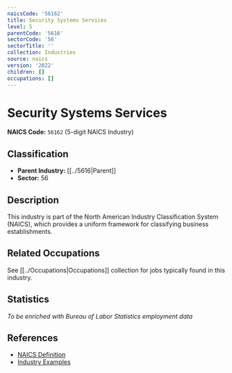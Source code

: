 ```yaml
---
naicsCode: '56162'
title: Security Systems Services
level: 5
parentCode: '5616'
sectorCode: '56'
sectorTitle: ''
collection: Industries
source: naics
version: '2022'
children: []
occupations: []
---
```

# Security Systems Services

**NAICS Code:** `56162` (5-digit NAICS Industry)

## Classification

- **Parent Industry:** [[../5616|Parent]]
- **Sector:** 56

## Description

This industry is part of the North American Industry Classification System (NAICS), which provides a uniform framework for classifying business establishments.

## Related Occupations

See [[../Occupations|Occupations]] collection for jobs typically found in this industry.

## Statistics

*To be enriched with Bureau of Labor Statistics employment data*

## References

- [NAICS Definition](https://www.census.gov/naics/)
- [Industry Examples](https://www.census.gov/naics/2022NAICS/)
